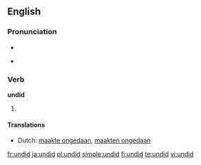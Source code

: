 ==English==

===Pronunciation===
* {{SAMPA|/Vn"dId/}}
* {{IPA|/ʌnˈdɪd/}}
*: {{rhymes|ɪd}}

===Verb===
'''undid'''

# {{simple past of|[[undo]]}}

====Translations====
{{trans-top|simple past of "to undo"}}
* Dutch: [[maakte ongedaan]], [[maakten ongedaan]]
{{trans-mid}}
{{trans-bottom}}

[[fr:undid]]
[[ja:undid]]
[[pl:undid]]
[[simple:undid]]
[[fi:undid]]
[[te:undid]]
[[vi:undid]]